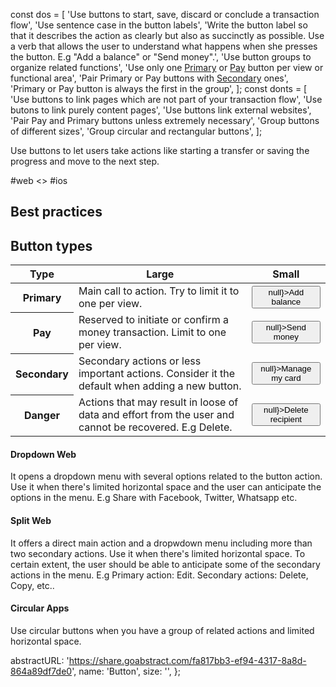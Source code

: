 const dos = [
  'Use buttons to start, save, discard or conclude a transaction flow',
  'Use sentence case in the button labels',
  'Write the button label so that it describes the action as clearly but also as succinctly as possible. Use a verb that allows the user to understand what happens when she presses the button. E.g "Add a balance" or "Send money".',
  'Use button groups to organize related functions',
  'Use only one [Primary](#primary) or [Pay](#pay) button per view or functional area',
  'Pair Primary or Pay buttons with [Secondary](#secondary) ones',
  'Primary or Pay button is always the first in the group',
];
const donts = [
  'Use buttons to link pages which are not part of your transaction flow',
  'Use butons to link purely content pages',
  'Use buttons link external websites',
  'Pair Pay and Primary buttons unless extremely necessary',
  'Group buttons of different sizes',
  'Group circular and rectangular buttons',
];

Use buttons to let users take actions like starting a transfer or saving the progress and move to
the next step.

<RenderTabs>
#web
<>
  <LiveEditorBlock code={code} scope={{ Button }} />
  <GeneratePropsTable componentName="Button" />
</>
#ios
</RenderTabs>

## Best practices

<InstructionsList dos={dos} donts={donts} />

## Button types

<table className="table table-condensed">
  <thead>
    <tr>
      <th>Type</th>
      <th>Large</th>
      <th>Small</th>
    </tr>
  </thead>
  <tbody>
    <tr>
      <th scope="row">Primary</th>
      <td>
        Main call to action. Try to limit it to one per view. 
      </td>
      <td>
       <Button size="md" type="primary" state="default" block={false} onClick={() => null}>Add balance</Button> 
      </td>
    </tr><tr>
      <th scope="row">Pay</th>
      <td>
        Reserved to initiate or confirm a money transaction. Limit to one per view. 
      </td>
      <td>
       <Button size="md" type="pay" state="default" block={false} onClick={() => null}>Send money</Button> 
      </td>
    </tr>
    <tr>
      <th scope="row">Secondary</th>
      <td>
        Secondary actions or less important actions. Consider it the default when adding a new button.   
      </td>
      <td>
       <Button size="md" type="secondary" state="default" block={false} onClick={() => null}>Manage my card</Button>
      </td>
    </tr> <tr>
      <th scope="row">Danger</th>
      <td>
        Actions that may result in loose of data and effort from the user and cannot be recovered. E.g Delete.   
      </td>
      <td>
       <Button size="md" type="danger" state="default" block={false} onClick={() => null}>Delete recipient</Button> 
      </td>
    </tr>
    
  </tbody>
</table>



#### Dropdown <span className="badge badge-success">Web</span>

It opens a dropdown menu with several options related to the button action. Use it when there's limited horizontal space and the user can anticipate the options in the menu. E.g Share with Facebook, Twitter, Whatsapp etc.

#### Split <span className="badge badge-success">Web</span>

It offers a direct main action and a dropwdown menu including more than two secondary actions. Use it when there's limited horizontal space. To certain extent, the user should be able to anticipate some of the secondary actions in the menu. E.g Primary action: Edit. Secondary actions: Delete, Copy, etc..

#### Circular <span className="badge badge-success">Apps</span>

Use circular buttons when you have a group of related actions and limited horizontal space.

  abstractURL: 'https://share.goabstract.com/fa817bb3-ef94-4317-8a8d-864a89df7de0',
  name: 'Button',
  size: '',
};
